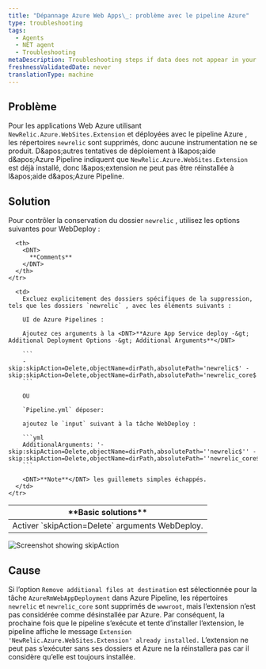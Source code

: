 ```yaml
---
title: "Dépannage Azure Web Apps\_: problème avec le pipeline Azure"
type: troubleshooting
tags:
  - Agents
  - NET agent
  - Troubleshooting
metaDescription: Troubleshooting steps if data does not appear in your app after you installed the New Relic .NET agent.
freshnessValidatedDate: never
translationType: machine
---
```


## Problème

Pour les applications Web Azure utilisant `NewRelic.Azure.WebSites.Extension` et déployées avec le pipeline Azure , les répertoires `newrelic` sont supprimés, donc aucune instrumentation ne se produit. D&amp;apos;autres tentatives de déploiement à l&amp;apos;aide d&amp;apos;Azure Pipeline indiquent que `NewRelic.Azure.WebSites.Extension` est déjà installé, donc l&amp;apos;extension ne peut pas être réinstallée à l&amp;apos;aide d&amp;apos;Azure Pipeline.

## Solution

Pour contrôler la conservation du dossier `newrelic` , utilisez les options suivantes pour WebDeploy :

<table>
  <thead>
    <tr>
      <th>
        <DNT>
          **Basic solutions**
        </DNT>
      </th>

      <th>
        <DNT>
          **Comments**
        </DNT>
      </th>
    </tr>
  </thead>

  <tbody>
    <tr>
      <td>
        Activer `skipAction=Delete` arguments WebDeploy.
      </td>

      <td>
        Excluez explicitement des dossiers spécifiques de la suppression, tels que les dossiers `newrelic` , avec les éléments suivants :

        UI de Azure Pipelines :

        Ajoutez ces arguments à la <DNT>**Azure App Service deploy -&gt; Additional Deployment Options -&gt; Additional Arguments**</DNT>

        ```
        -skip:skipAction=Delete,objectName=dirPath,absolutePath='newrelic$' -skip:skipAction=Delete,objectName=dirPath,absolutePath='newrelic_core$'
        ```

        OU

        `Pipeline.yml` déposer:

        ajoutez le `input` suivant à la tâche WebDeploy :

        ```yml
        AdditionalArguments: '-skip:skipAction=Delete,objectName=dirPath,absolutePath=''newrelic$'' -skip:skipAction=Delete,objectName=dirPath,absolutePath=''newrelic_core$'''
        ```

        <DNT>**Note**</DNT> les guillemets simples échappés.
      </td>
    </tr>
  </tbody>
</table>

<img title="Screenshot showing skipAction" alt="Screenshot showing skipAction" src="/images/apm_screenshot-crop_skipaction-in-azure-pipeline.webp" />

## Cause

Si l’option `Remove additional files at destination` est sélectionnée pour la tâche `AzureRmWebAppDeployment` dans Azure Pipeline, les répertoires `newrelic` et `newrelic_core` sont supprimés de `wwwroot`, mais l’extension n’est pas considérée comme désinstallée par Azure. Par conséquent, la prochaine fois que le pipeline s’exécute et tente d’installer l’extension, le pipeline affiche le message `Extension 'NewRelic.Azure.WebSites.Extension' already installed.` L’extension ne peut pas s’exécuter sans ses dossiers et Azure ne la réinstallera pas car il considère qu’elle est toujours installée.
